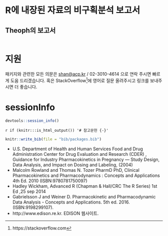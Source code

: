 # R에 내장된 자료의 비구획분석 보고서 {#groupreport}

## Theoph의 보고서 {#theophgroup}

```r
```

# 지원 {#support}

패키지와 관련한 모든 의문은 <shan@acp.kr> / 02-3010-4614 으로 연락 주시면 빠르게 도움 드리겠습니다.
혹은 StackOverflow^[https://stackoverflow.com]에 영어로 질문 올려주시고 링크를 보내주시면 더 좋습니다.

# sessionInfo

```r
devtools::session_info()
```

`r if (knitr:::is_html_output()) '# 참고문헌 {-}'`

```r
knitr::write_bib(file = "bib/packages.bib")
```

- U.S. Department of Health and Human Services Food and Drug Administration Center for Drug Evaluation and Research (CDER) , Guidance for Industry Pharmacokinetics in Pregnancy — Study Design, Data Analysis, and Impact on Dosing and Labeling, (2004)
- Malcolm Rowland and Thomas N. Tozer PharmD PhD, Clinical Pharmacokinetics and Pharmacodynamics : Concepts and Applications 4th Ed. 2010 (ISBN:9780781750097)
- Hadley Wickham, Advanced R (Chapman & Hall/CRC The R Series) 1st Ed ,25 sep 2014
- Gabrielsson J and Weiner D. Pharmacokinetic and Pharmacodynamic Data Analysis - Concepts and Applications. 5th ed. 2016. (ISBN:9198299107).
- http://www.edison.re.kr. EDISON 웹사이트. 

